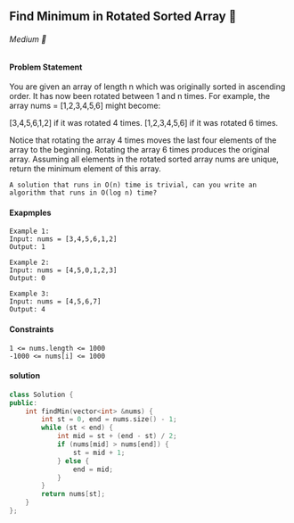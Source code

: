 ## Find Minimum in Rotated Sorted Array 🎯
 
###### Medium 🤨

#### Problem Statement
You are given an array of length n which was originally sorted in ascending order. It has now been rotated between 1 and n times. 
For example, the array nums = [1,2,3,4,5,6] might become:

[3,4,5,6,1,2] if it was rotated 4 times.
[1,2,3,4,5,6] if it was rotated 6 times.

Notice that rotating the array 4 times moves the last four elements of the array to the beginning. Rotating the array 6 times produces the original array.
Assuming all elements in the rotated sorted array nums are unique, return the minimum element of this array.
```
A solution that runs in O(n) time is trivial, can you write an algorithm that runs in O(log n) time?
```
#### Exapmples
``` 
Example 1:
Input: nums = [3,4,5,6,1,2]
Output: 1
```
```
Example 2:
Input: nums = [4,5,0,1,2,3]
Output: 0
```
```
Example 3:
Input: nums = [4,5,6,7]
Output: 4
```
#### Constraints
```
1 <= nums.length <= 1000
-1000 <= nums[i] <= 1000
```

#### solution
```cpp
class Solution {
public:
    int findMin(vector<int> &nums) {
        int st = 0, end = nums.size() - 1;
        while (st < end) {
            int mid = st + (end - st) / 2;
            if (nums[mid] > nums[end]) {
                st = mid + 1;
            } else {
                end = mid;
            }
        }
        return nums[st];
    }
};
```